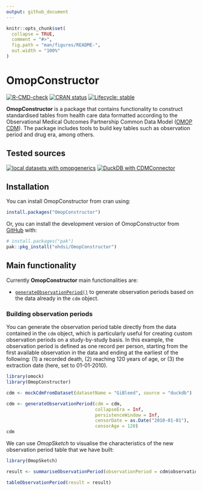 ```yaml
---
output: github_document
---
```


<!-- README.md is generated from README.Rmd. Please edit that file -->

```r
knitr::opts_chunk$set(
  collapse = TRUE,
  comment = "#>",
  fig.path = "man/figures/README-",
  out.width = "100%"
)
```

# OmopConstructor

<!-- badges: start -->
[![R-CMD-check](https://github.com/OHDSI/OmopConstructor/actions/workflows/R-CMD-check.yaml/badge.svg)](https://github.com/OHDSI/OmopConstructor/actions/workflows/R-CMD-check.yaml)
[![CRAN status](https://www.r-pkg.org/badges/version/OmopConstructor)](https://CRAN.R-project.org/package=OmopConstructor)
[![Lifecycle: stable](https://img.shields.io/badge/lifecycle-stable-brightgreen.svg)](https://lifecycle.r-lib.org/articles/stages.html#stable)
<!-- badges: end -->

**OmopConstructor** is a package that contains functionality to construct standardised tables from health care data formatted according to the Observational Medical Outcomes Partnership Common Data Model ([OMOP CDM](https://ohdsi.github.io/CommonDataModel/)). The package includes tools to build key tables such as observation period and drug era, among others.

## Tested sources

[![local datasets with omopgenerics](https://github.com/OHDSI/OmopConstructor/actions/workflows/test-local.yaml/badge.svg?branch=main)](https://github.com/OHDSI/OmopConstructor/actions/workflows/test-local.yaml)
[![DuckDB with CDMConnector](https://github.com/OHDSI/OmopConstructor/actions/workflows/test-duckdb-CDMConnector.yaml/badge.svg?branch=main)](https://github.com/OHDSI/OmopConstructor/actions/workflows/test-duckdb-CDMConnector.yaml)

## Installation

You can install OmopConstructor from cran using:

```r
install.packages("OmopConstructor")
```

Or, you can install the development version of OmopConstructor from [GitHub](https://github.com/) with:

``` r
# install.packages("pak")
pak::pkg_install("ohdsi/OmopConstructor")
```

## Main functionality

Currently **OmopConstructor** main functionalities are:

- [`generateObservationPeriod()`](https://ohdsi.github.io/OmopConstructor/reference/generateObservationPeriod.html) to generate observation periods based on the data already in the `cdm` object.

### Building observation periods

You can generate the observation period table directly from the data contained in the `cdm` object, which is particularly useful for creating custom observation periods on a study-by-study basis. In this example, the observation period is defined as one record per person, starting from the first available observation in the data and ending at the earliest of the following: (1) a recorded death, (2) reaching 120 years of age, or (3) the extraction date (here, set to 01-01-2010).

```r
library(omock)
library(OmopConstructor)

cdm <- mockCdmFromDataset(datasetName = "GiBleed", source = "duckdb")

cdm <- generateObservationPeriod(cdm = cdm,
                                 collapseEra = Inf,
                                 persistenceWindow = Inf, 
                                 censorDate = as.Date("2010-01-01"), 
                                 censorAge = 120)
cdm
```

We can use *OmopSketch* to visualise the characteristics of the new observation period table that we have built:

```r
library(OmopSketch)

result <- summariseObservationPeriod(observationPeriod = cdm$observation_period)

tableObservationPeriod(result = result)
```
